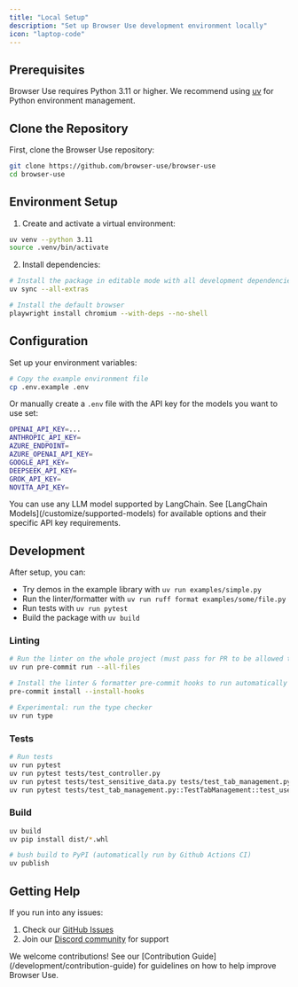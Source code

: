 ```yaml
---
title: "Local Setup"
description: "Set up Browser Use development environment locally"
icon: "laptop-code"
---
```


## Prerequisites

Browser Use requires Python 3.11 or higher. We recommend using [uv](https://docs.astral.sh/uv/) for Python environment management.

## Clone the Repository

First, clone the Browser Use repository:

```bash
git clone https://github.com/browser-use/browser-use
cd browser-use
```

## Environment Setup

1. Create and activate a virtual environment:

```bash
uv venv --python 3.11
source .venv/bin/activate
```

2. Install dependencies:

```bash
# Install the package in editable mode with all development dependencies
uv sync --all-extras

# Install the default browser
playwright install chromium --with-deps --no-shell
```

## Configuration

Set up your environment variables:

```bash
# Copy the example environment file
cp .env.example .env
```

Or manually create a `.env` file with the API key for the models you want to use set:

```bash .env
OPENAI_API_KEY=...
ANTHROPIC_API_KEY=
AZURE_ENDPOINT=
AZURE_OPENAI_API_KEY=
GOOGLE_API_KEY=
DEEPSEEK_API_KEY=
GROK_API_KEY=
NOVITA_API_KEY=
```

<Note>
  You can use any LLM model supported by LangChain. See 
  [LangChain Models](/customize/supported-models) for available options and their specific
  API key requirements.
</Note>

## Development

After setup, you can:

- Try demos in the example library with `uv run examples/simple.py`
- Run the linter/formatter with `uv run ruff format examples/some/file.py`
- Run tests with `uv run pytest`
- Build the package with `uv build`

### Linting

```bash
# Run the linter on the whole project (must pass for PR to be allowed to merge)
uv run pre-commit run --all-files

# Install the linter & formatter pre-commit hooks to run automatically
pre-commit install --install-hooks

# Experimental: run the type checker
uv run type
```

### Tests

```bash
# Run tests
uv run pytest                                                                         # run everything
uv run pytest tests/test_controller.py                                                # run a specific test file
uv run pytest tests/test_sensitive_data.py tests/test_tab_management.py               # run two test files
uv run pytest tests/test_tab_management.py::TestTabManagement::test_user_changes_tab  # run a single test
```

### Build

```bash
uv build
uv pip install dist/*.whl

# bush build to PyPI (automatically run by Github Actions CI)
uv publish
```

## Getting Help

If you run into any issues:

1. Check our [GitHub Issues](https://github.com/browser-use/browser-use/issues)
2. Join our [Discord community](https://link.browser-use.com/discord) for support

<Note>
  We welcome contributions! See our [Contribution Guide](/development/contribution-guide) for guidelines on how to help improve
  Browser Use.
</Note>
